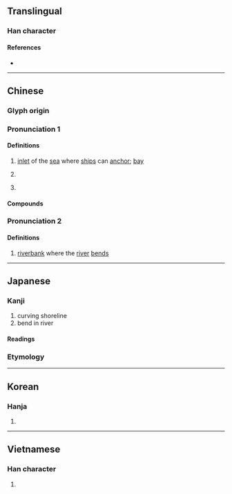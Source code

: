 {{character info}}
==Translingual==

===Han character===
{{Han char|rn=85|rad=水|as=13|sn=16|four=37134|canj=EHBK|ids=⿰氵奧}}

====References====
* {{Han ref|kx=0653.280|dkj=18412|dj=1063.210|hdz=31744.080|uh=6FB3|ud=28595|bh=BF44|bd=48964}}

----

==Chinese==
{{zh-forms}}

===Glyph origin===
{{Han etym}}
{{Han compound|水|奧|ls=psc|t1=water|c1=s|c2=p}}

===Pronunciation 1===
{{zh-pron
|m=ào
|c=ou3
|h=pfs=o
|md=ó̤/ù
|mn=qz,xm:àu/ò
|mn_note=àu - vernacular; ò - literary
|mn-t=o3
|w=2au
|mc=1
|oc=1
|cat=n,pn
}}

====Definitions====
{{zh-hanzi}}

# [[inlet]] of the [[sea]] where [[ship]]s can [[anchor]]; [[bay]]
#: {{zh-x|^三都{du}澳|Sandu Ao (inlet in Ningde, Fujian)}}
# {{zh-short|澳大利亞|[[Australia]]}}
#: {{zh-x|澳式英語|'''Australian''' English}}
# {{zh-short|澳門|[[Macau]]}}
#: {{zh-x|^港 ^珠 ^澳 大橋|{{w|Hong Kong-Zhuhai-Macao Bridge}}}}

====Compounds====
{{zh-der|澳洲|港澳|澳大利亞|澳洲鱷魚|澳門|白澳政策|蘇澳|南澳|文澳|里澳|曉澳|澳前}}

===Pronunciation 2===
{{zh-pron
|m=yù
|c=juk1
|mc=2
|oc=n,2
|cat=n
}}

====Definitions====
{{zh-hanzi}}

# {{zh-alt-lb|隩}} [[riverbank]] where the [[river]] [[bend]]s

----

==Japanese==

===Kanji===
{{ja-kanji|grade=|rs=水13}}

# curving shoreline
# bend in river

====Readings====
{{ja-readings
|goon=いく<ゐく, おう<あう
|kanon=いく<ゐく, おう<あう
|kun=おき-
}}

===Etymology===
{{ja-kanjitab|yomi=k|おき}}
{{ja-see|沖}}

----

==Korean==

===Hanja===
{{ko-hanja|hangeul=[[오]], [[욱]]|eumhun=|mr=o, uk|y=o, wuk}}

# {{rfdef|ko|sort=水13}}

----

==Vietnamese==

===Han character===
{{vi-readings|reading=áo, úc|rs=水13}}

# {{rfdef|vi|sort=水13}}